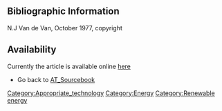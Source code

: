 ==Bibliographic Information==

N.J Van de Van, October 1977, copyright

==Availability==

Currently the article is available online [http://www.fastonline.org/CD3WD_40/JF/426/21-465%20Construction%20manual%20for%20a%20Cretan%20windmill%20-%20revised.pdf here]
*Go back to [[AT_Sourcebook]]


[[Category:Appropriate_technology]]
[[Category:Energy]]
[[Category:Renewable energy]]